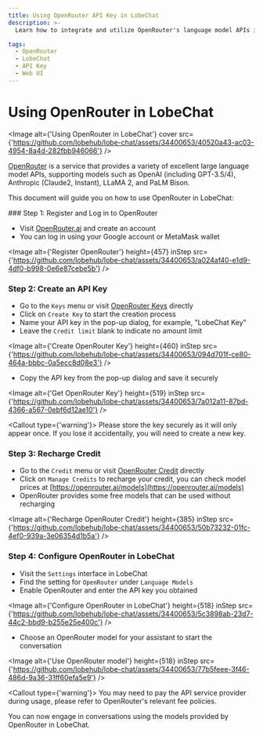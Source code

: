 ```yaml
---
title: Using OpenRouter API Key in LobeChat
description: >-
  Learn how to integrate and utilize OpenRouter's language model APIs in LobeChat. Follow these steps to register, create an API key, recharge credit, and configure OpenRouter for seamless conversations.

tags:
  - OpenRouter
  - LobeChat
  - API Key
  - Web UI
---
```


# Using OpenRouter in LobeChat

<Image alt={'Using OpenRouter in LobeChat'} cover src={'https://github.com/lobehub/lobe-chat/assets/34400653/40520a43-ac03-4954-8a4d-282fbb946066'} />

[OpenRouter](https://openrouter.ai/) is a service that provides a variety of excellent large language model APIs, supporting models such as OpenAI (including GPT-3.5/4), Anthropic (Claude2, Instant), LLaMA 2, and PaLM Bison.

This document will guide you on how to use OpenRouter in LobeChat:

<Steps>
  ### Step 1: Register and Log in to OpenRouter

  - Visit [OpenRouter.ai](https://openrouter.ai/) and create an account
  - You can log in using your Google account or MetaMask wallet

  <Image alt={'Register OpenRouter'} height={457} inStep src={'https://github.com/lobehub/lobe-chat/assets/34400653/a024af40-e1d9-4df0-b998-0e6e87cebe5b'} />

  ### Step 2: Create an API Key

  - Go to the `Keys` menu or visit [OpenRouter Keys](https://openrouter.ai/keys) directly
  - Click on `Create Key` to start the creation process
  - Name your API key in the pop-up dialog, for example, "LobeChat Key"
  - Leave the `Credit limit` blank to indicate no amount limit

  <Image alt={'Create OpenRouter Key'} height={460} inStep src={'https://github.com/lobehub/lobe-chat/assets/34400653/094d701f-ce80-464a-bbbc-0a5ecc8d08e3'} />

  - Copy the API key from the pop-up dialog and save it securely

  <Image alt={'Get OpenRouter Key'} height={519} inStep src={'https://github.com/lobehub/lobe-chat/assets/34400653/7a012a11-87bd-4366-a567-0ebf6d12ae10'} />

  <Callout type={'warning'}>
    Please store the key securely as it will only appear once. If you lose it accidentally, you will
    need to create a new key.
  </Callout>

  ### Step 3: Recharge Credit

  - Go to the `Credit` menu or visit [OpenRouter Credit](https://openrouter.ai/credits) directly
  - Click on `Manage Credits` to recharge your credit, you can check model prices at [https://openrouter.ai/models](https://openrouter.ai/models)
  - OpenRouter provides some free models that can be used without recharging

  <Image alt={'Recharge OpenRouter Credit'} height={385} inStep src={'https://github.com/lobehub/lobe-chat/assets/34400653/50b73232-01fc-4ef0-939a-3e06354d1b5a'} />

  ### Step 4: Configure OpenRouter in LobeChat

  - Visit the `Settings` interface in LobeChat
  - Find the setting for `OpenRouter` under `Language Models`
  - Enable OpenRouter and enter the API key you obtained

  <Image alt={'Configure OpenRouter in LobeChat'} height={518} inStep src={'https://github.com/lobehub/lobe-chat/assets/34400653/5c3898ab-23d7-44c2-bbd9-b255e25e400c'} />

  - Choose an OpenRouter model for your assistant to start the conversation

  <Image alt={'Use OpenRouter model'} height={518} inStep src={'https://github.com/lobehub/lobe-chat/assets/34400653/77b5feee-3f46-486d-9a36-31ff60efa5e9'} />

  <Callout type={'warning'}>
    You may need to pay the API service provider during usage, please refer to OpenRouter's relevant
    fee policies.
  </Callout>
</Steps>

You can now engage in conversations using the models provided by OpenRouter in LobeChat.
